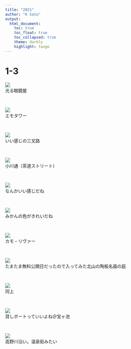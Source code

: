 ```yaml
---
title: "2021"
author: "K Sato"
output: 
  html_document:
    toc: true
    toc_float: true
    toc_collapsed: true
    theme: darkly
    highlight: tango
---
```


<h1>1-3</h1><p><a href="../pics/2021/winter_1.jpg"><img src="../pics/2021/winter_1.jpg"></img></a><br>光る眼鏡屋</p><br><p><a href="../pics/2021/winter_2.jpg"><img src="../pics/2021/winter_2.jpg"></img></a><br>エモタワー</p><br><p><a href="../pics/2021/winter_3.jpg"><img src="../pics/2021/winter_3.jpg"></img></a><br>いい感じの三叉路</p><br><p><a href="../pics/2021/winter_4.jpg"><img src="../pics/2021/winter_4.jpg"></img></a><br>小川通（茶道ストリート）</p><br><p><a href="../pics/2021/winter_5.jpg"><img src="../pics/2021/winter_5.jpg"></img></a><br>なんかいい感じだね</p><br><p><a href="../pics/2021/winter_6.jpg"><img src="../pics/2021/winter_6.jpg"></img></a><br>みかんの色がきれいだね</p><br><p><a href="../pics/2021/winter_7.jpg"><img src="../pics/2021/winter_7.jpg"></img></a><br>カモ・リヴァー</p><br><p><a href="../pics/2021/winter_8.jpg"><img src="../pics/2021/winter_8.jpg"></img></a><br>たまたま無料公開日だったので入ってみた北山の陶板名画の庭</p><br><p><a href="../pics/2021/winter_9.jpg"><img src="../pics/2021/winter_9.jpg"></img></a><br>同上</p><br><p><a href="../pics/2021/winter_10.jpg"><img src="../pics/2021/winter_10.jpg"></img></a><br>貸しボートっていいよね＠宝ヶ池</p><br><p><a href="../pics/2021/winter_11.jpg"><img src="../pics/2021/winter_11.jpg"></img></a><br>高野川沿い。温泉街みたい</p>